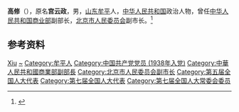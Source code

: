 {{Otheruses|other=名为高修的其他人物|高修}}

'''高修'''（{{bd|1918年|6月|2015年|9月4日}}），原名'''宫云政'''，男，[[山东|山东]][[牟平|牟平]]人，[[中华人民共和国|中华人民共和国]]政治人物，曾任[[中华人民共和国商业部|中华人民共和国商业部]]副部长，[[北京市人民委员会|北京市人民委员会]]副市长。<ref>{{Cite web|title=高修同志逝世|url=https://news.xinhuanet.com/politics/2015-09/21/c_1116629659.htm|accessdate=2020-09-21|work=新华网|archiveurl=https://web.archive.org/web/20151204194402/http://news.xinhuanet.com/politics/2015-09/21/c_1116629659.htm|archivedate=2015-12-04|dead-url=no}}</ref>

== 参考资料 ==
{{reflist}}

{{中国人物小作品}}

{{Authority control}}
{{DEFAULTSORT:Gao高}}
[[Category:高姓|Xiu]]
[[Category:宮姓|~]]
[[Category:牟平人|Category:牟平人]]
[[Category:中国共产党党员_(1938年入党)|Category:中国共产党党员 (1938年入党)]]
[[Category:中華人民共和國商業部副部長|Category:中華人民共和國商業部副部長]]
[[Category:北京市人民委员会副市长|Category:北京市人民委员会副市长]]
[[Category:第五届全国人大代表|Category:第五届全国人大代表]]
[[Category:第七届全国人大代表|Category:第七届全国人大代表]]
[[Category:第七届全国人大常委会委员|Category:第七届全国人大常委会委员]]